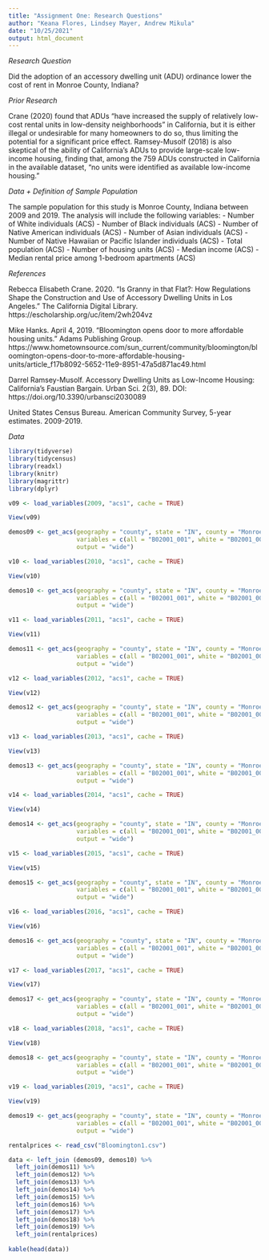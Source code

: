 ```yaml
---
title: "Assignment One: Research Questions"
author: "Keana Flores, Lindsey Mayer, Andrew Mikula"
date: "10/25/2021"
output: html_document
---
```


*Research Question*

Did the adoption of an accessory dwelling unit (ADU) ordinance lower the cost of rent in Monroe County, Indiana? 


*Prior Research*

Crane (2020) found that ADUs “have increased the supply of relatively low-cost rental units in low-density neighborhoods” in California, but it is either illegal or undesirable for many homeowners to do so, thus limiting the potential for a significant price effect. Ramsey-Musolf (2018) is also skeptical of the ability of California’s ADUs to provide large-scale low-income housing, finding that, among the 759 ADUs constructed in California in the available dataset,  “no units were identified as available low-income housing.”  

*Data + Definition of Sample Population*

The sample population for this study is Monroe County, Indiana between 2009 and 2019. The analysis will include the following variables:
- Number of White individuals (ACS)
- Number of Black individuals (ACS)
- Number of Native American individuals (ACS)
- Number of Asian individuals (ACS)
- Number of Native Hawaiian or Pacific Islander individuals (ACS)
- Total population (ACS)
- Number of housing units (ACS)
- Median income (ACS)
- Median rental price among 1-bedroom apartments (ACS)

*References*

Rebecca Elisabeth Crane. 2020. “Is Granny in that Flat?: How Regulations Shape the Construction and Use of Accessory Dwelling Units in Los Angeles.” The California Digital Library. https://escholarship.org/uc/item/2wh204vz
 
Mike Hanks. April 4, 2019. “Bloomington opens door to more affordable housing units.” Adams Publishing Group. https://www.hometownsource.com/sun_current/community/bloomington/bloomington-opens-door-to-more-affordable-housing-units/article_f17b8092-5652-11e9-8951-47a5d871ac49.html 
 
Darrel Ramsey-Musolf. Accessory Dwelling Units as Low-Income Housing: California’s Faustian Bargain. Urban Sci. 2(3), 89. DOI: https://doi.org/10.3390/urbansci2030089
 
United States Census Bureau. American Community Survey, 5-year estimates. 2009-2019.

*Data*

```r
library(tidyverse)
library(tidycensus)
library(readxl)
library(knitr)
library(magrittr)
library(dplyr)
```

```r
v09 <- load_variables(2009, "acs1", cache = TRUE)

View(v09)

```

```r
demos09 <- get_acs(geography = "county", state = "IN", county = "Monroe", year = 2009,
                   variables = c(all = "B02001_001", white = "B02001_002", black = "B02001_003", indigenous= "B02001_004", asian = "B02001_005", pacificislander = "B02001_006", population = "B01003_001", housingunits = "B25001_001", medianincome = "B19326_001"),
                   output = "wide")

```

```r
v10 <- load_variables(2010, "acs1", cache = TRUE)

View(v10)

```

```r
demos10 <- get_acs(geography = "county", state = "IN", county = "Monroe", year = 2010,
                   variables = c(all = "B02001_001", white = "B02001_002", black = "B02001_003", indigenous= "B02001_004", asian = "B02001_005", pacificislander = "B02001_006", population = "B01003_001", housingunits = "B25001_001", medianincome = "B19326_001"),
                   output = "wide")

```


```r
v11 <- load_variables(2011, "acs1", cache = TRUE)

View(v11)

```

```r
demos11 <- get_acs(geography = "county", state = "IN", county = "Monroe", year = 2011,
                   variables = c(all = "B02001_001", white = "B02001_002", black = "B02001_003", indigenous= "B02001_004", asian = "B02001_005", pacificislander = "B02001_006", population = "B01003_001", housingunits = "B25001_001", medianincome = "B19326_001"),
                   output = "wide")
```

```r
v12 <- load_variables(2012, "acs1", cache = TRUE)

View(v12)

```

```r
demos12 <- get_acs(geography = "county", state = "IN", county = "Monroe", year = 2012,
                   variables = c(all = "B02001_001", white = "B02001_002", black = "B02001_003", indigenous= "B02001_004", asian = "B02001_005", pacificislander = "B02001_006", population = "B01003_001", housingunits = "B25001_001", medianincome = "B19326_001"),
                   output = "wide")

```

```r
v13 <- load_variables(2013, "acs1", cache = TRUE)

View(v13)

```

```r
demos13 <- get_acs(geography = "county", state = "IN", county = "Monroe", year = 2013,
                   variables = c(all = "B02001_001", white = "B02001_002", black = "B02001_003", indigenous= "B02001_004", asian = "B02001_005", pacificislander = "B02001_006", population = "B01003_001", housingunits = "B25001_001", medianincome = "B19326_001"),
                   output = "wide")
```

```r
v14 <- load_variables(2014, "acs1", cache = TRUE)

View(v14)

```

```r
demos14 <- get_acs(geography = "county", state = "IN", county = "Monroe", year = 2014,
                   variables = c(all = "B02001_001", white = "B02001_002", black = "B02001_003", indigenous= "B02001_004", asian = "B02001_005", pacificislander = "B02001_006", population = "B01003_001", housingunits = "B25001_001", medianincome = "B19326_001"),
                   output = "wide")

```

```r
v15 <- load_variables(2015, "acs1", cache = TRUE)

View(v15)

```

```r
demos15 <- get_acs(geography = "county", state = "IN", county = "Monroe", year = 2015,
                   variables = c(all = "B02001_001", white = "B02001_002", black = "B02001_003", indigenous= "B02001_004", asian = "B02001_005", pacificislander = "B02001_006", population = "B01003_001", housingunits = "B25001_001", medianincome = "B19326_001"),
                   output = "wide")
```

```r
v16 <- load_variables(2016, "acs1", cache = TRUE)

View(v16)

```

```r
demos16 <- get_acs(geography = "county", state = "IN", county = "Monroe", year = 2016,
                   variables = c(all = "B02001_001", white = "B02001_002", black = "B02001_003", indigenous= "B02001_004", asian = "B02001_005", pacificislander = "B02001_006", population = "B01003_001", housingunits = "B25001_001", medianincome = "B19326_001"),
                   output = "wide")
```

```r
v17 <- load_variables(2017, "acs1", cache = TRUE)

View(v17)

```

```r
demos17 <- get_acs(geography = "county", state = "IN", county = "Monroe", year = 2017,
                   variables = c(all = "B02001_001", white = "B02001_002", black = "B02001_003", indigenous= "B02001_004", asian = "B02001_005", pacificislander = "B02001_006", population = "B01003_001", housingunits = "B25001_001", medianincome = "B19326_001"),
                   output = "wide")

```

```r
v18 <- load_variables(2018, "acs1", cache = TRUE)

View(v18)

```

```r
demos18 <- get_acs(geography = "county", state = "IN", county = "Monroe", year = 2018,
                   variables = c(all = "B02001_001", white = "B02001_002", black = "B02001_003", indigenous= "B02001_004", asian = "B02001_005", pacificislander = "B02001_006", population = "B01003_001", housingunits = "B25001_001", medianincome = "B19326_001"),
                   output = "wide")

```

```r
v19 <- load_variables(2019, "acs1", cache = TRUE)

View(v19)
```

```r
demos19 <- get_acs(geography = "county", state = "IN", county = "Monroe", year = 2019,
                   variables = c(all = "B02001_001", white = "B02001_002", black = "B02001_003", indigenous= "B02001_004", asian = "B02001_005", pacificislander = "B02001_006", population = "B01003_001", housingunits = "B25001_001", medianincome = "B19326_001"),
                   output = "wide")

```

```r
rentalprices <- read_csv("Bloomington1.csv")
```

```r
data <- left_join (demos09, demos10) %>%
  left_join(demos11) %>%
  left_join(demos12) %>%
  left_join(demos13) %>%
  left_join(demos14) %>%
  left_join(demos15) %>%
  left_join(demos16) %>%
  left_join(demos17) %>%
  left_join(demos18) %>%
  left_join(demos19) %>%
  left_join(rentalprices)
  
kable(head(data))
```

